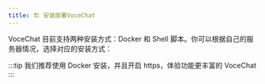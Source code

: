 ```yaml
---
title: 🏗️ 安装部署VoceChat
---
```


VoceChat 目前支持两种安装方式：Docker 和 Shell 脚本。你可以根据自己的服务器情况，选择对应的安装方式：


<DocCardList />

:::tip
我们推荐使用 Docker 安装，并且开启 https，体验功能更丰富的 VoceChat
:::
